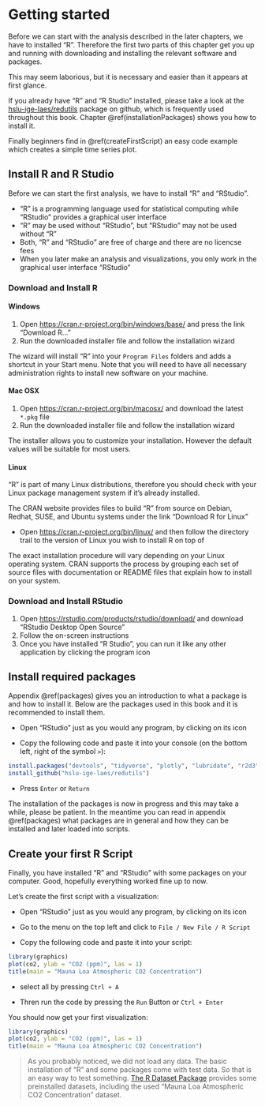 # Getting started
Before we can start with the analysis described in the later chapters, we have to installed "R".
Therefore the first two parts of this chapter get you up and running with downloading and installing the relevant software and packages.

This may seem laborious, but it is necessary and easier than it appears at first glance.

If you already have "R" and "R Studio" installed, please take a look at the <a href="https://cran.r-project.org/bin/windows/base/" target="_blank">hslu-ige-laes/redutils</a> package on github, which is frequently used throughout this book. Chapter \@ref(installationPackages) shows you how to install it.

Finally beginners find in \@ref(createFirstScript) an easy code example which creates a simple time series plot.

## Install R and R Studio {#installation}
Before we can start the first analysis, we have to install "R" and "RStudio". 

- "R" is a programming language used for statistical computing while "RStudio" provides a graphical user interface
- "R" may be used without "RStudio", but "RStudio" may not be used without "R"
- Both, "R" and "RStudio" are free of charge and there are no licencse fees
- When you later make an analysis and visualizations, you only work in the graphical user interface "RStudio"

### Download and Install R
#### Windows

1. Open <a href="https://cran.r-project.org/bin/windows/base/" target="_blank">https://cran.r-project.org/bin/windows/base/</a> and press the link "Download R..."
1. Run the downloaded installer file and follow the installation wizard

The wizard will install "R" into your `Program Files` folders and adds a shortcut in your Start menu. Note that you will need to have all necessary administration rights to install new software on your machine.

#### Mac OSX
1. Open <a href="https://cran.r-project.org/bin/macosx/" target="_blank">https://cran.r-project.org/bin/macosx/</a> and download the latest `*.pkg` file
1. Run the downloaded installer file and follow the installation wizard

The installer allows you to customize your installation. However the default values will be suitable for most users.

#### Linux
"R" is part of many Linux distributions, therefore you should check with your Linux package management system if it's already installed.

The CRAN website provides files to build "R" from source on Debian, Redhat, SUSE, and Ubuntu systems under the link “Download R for Linux”

- Open <a href="https://cran.r-project.org/bin/linux/" target="_blank">https://cran.r-project.org/bin/linux/</a> and then follow the directory trail to the version of Linux you wish to install R on top of

The exact installation procedure will vary depending on your Linux operating system. CRAN supports the process by grouping each set of source files with documentation or README files that explain how to install on your system.

### Download and Install RStudio
1. Open <a href="https://rstudio.com/products/rstudio/download/" target="_blank">https://rstudio.com/products/rstudio/download/</a> and download "RStudio Desktop Open Source"
1. Follow the on-screen instructions
1. Once you have installed "R Studio", you can run it like any other application by clicking the program icon 

## Install required packages {#installationPackages}
Appendix \@ref(packages) gives you an introduction to what a package is and how to install it. Below are the packages used in this book and it is recommended to install them.

- Open "RStudio" just as you would any program, by clicking on its icon

- Copy the following code and paste it into your console (on the bottom left, right of the symbol `>`):
```r
install.packages("devtools", "tidyverse", "plotly", "lubridate", "r2d3")
install_github("hslu-ige-laes/redutils")
```
- Press `Enter` or `Return`

The installation of the packages is now in progress and this may take a while, please be patient. In the meantime you can read in appendix \@ref(packages) what packages are in general and how they can be installed and later loaded into scripts.

## Create your first R Script {#createFirstScript}
Finally, you have installed "R" and "RStudio" with some packages on your computer. Good, hopefully everything worked fine up to now.

Let's create the first script with a visualization:

- Open "RStudio" just as you would any program, by clicking on its icon

- Go to the menu on the top left and click to `File / New File / R Script`

- Copy the following code and paste it into your script:

```r
library(graphics)
plot(co2, ylab = "CO2 (ppm)", las = 1)
title(main = "Mauna Loa Atmospheric CO2 Concentration")
```

- select all by pressing `Ctrl + A`

- Thren run the code by pressing the `Run` Button or `Ctrl + Enter`


You should now get your first visualization:

```r
library(graphics)
plot(co2, ylab = "CO2 (ppm)", las = 1)
title(main = "Mauna Loa Atmospheric CO2 Concentration")
```

> As you probably noticed, we did not load any data. The basic installation of "R" and some packages come with test data. So that is an easy way to test something. <a href="https://stat.ethz.ch/R-manual/R-devel/library/datasets/html/00Index.html" target="_blank">The R Dataset Package</a> provides some preinstalled datasets, including the used "Mauna Loa Atmospheric CO2 Concentration" dataset. 
